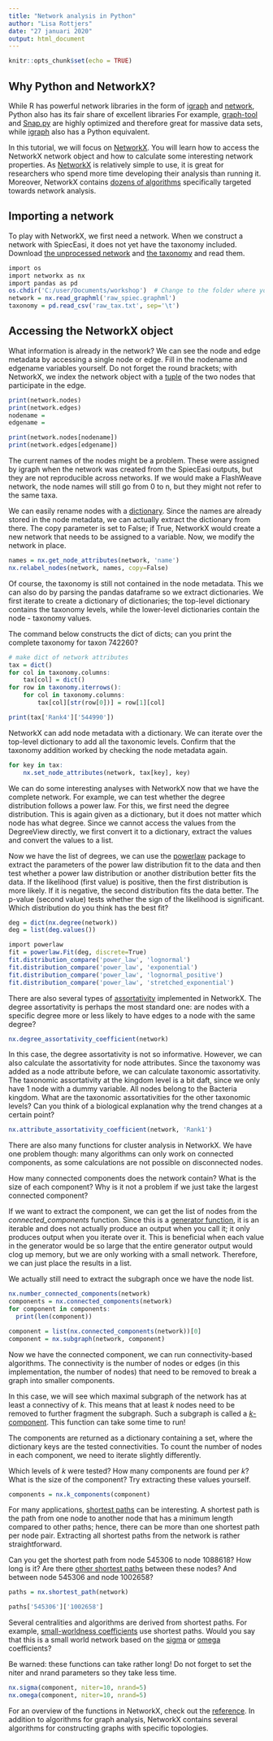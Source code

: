 ```yaml
---
title: "Network analysis in Python"
author: "Lisa Rottjers"
date: "27 januari 2020"
output: html_document
---
```


```r
knitr::opts_chunk$set(echo = TRUE)
```

## Why Python and NetworkX? 

While R has powerful network libraries in the form of [igraph](https://igraph.org/r/) and [network](https://cran.r-project.org/web/packages/network/network.pdf), Python also has its fair share of excellent libraries For example, [graph-tool](https://graph-tool.skewed.de/) and [Snap.py](https://snap.stanford.edu/snappy/) are highly optimized and therefore great for massive data sets, while [igraph](https://igraph.org/python/) also has a Python equivalent. 

In this tutorial, we will focus on [NetworkX](https://networkx.github.io/). You will learn how to access the NetworkX network object and how to calculate some interesting network properties. As [NetworkX](https://networkx.github.io/) is relatively simple to use, it is great for researchers who spend more time developing their analysis than running it. Moreover, NetworkX contains [dozens of algorithms](https://networkx.github.io/documentation/stable/py-modindex.html) specifically targeted towards network analysis. 

## Importing a network

To play with NetworkX, we first need a network. 
When we construct a network with SpiecEasi, it does not yet have the taxonomy included. Download [the unprocessed network](https://raw.githubusercontent.com/ramellose/networktutorials/master/Workshop%20network%20analysis%202020/raw_spiec.graphml) and [the taxonomy](https://raw.githubusercontent.com/ramellose/networktutorials/master/Workshop%20network%20analysis%202020/raw_tax.txt) and read them. 

```r
import os
import networkx as nx
import pandas as pd
os.chdir('C:/user/Documents/workshop')  # Change to the folder where you downloaded the files
network = nx.read_graphml('raw_spiec.graphml')
taxonomy = pd.read_csv('raw_tax.txt', sep='\t')
```

## Accessing the NetworkX object

What information is already in the network? We can see the node and edge metadata by accessing a single node or edge. 
Fill in the nodename and edgename variables yourself. 
Do not forget the round brackets; with NetworkX, we index the network object with a [tuple](https://www.w3schools.com/python/python_tuples.asp) of the two nodes that participate in the edge. 

```r
print(network.nodes)
print(network.edges)
nodename = 
edgename = 

print(network.nodes[nodename]) 
print(network.edges[edgename]) 

```

The current names of the nodes might be a problem. These were assigned by igraph when the network was created from the SpiecEasi outputs, but they are not reproducible across networks. If we would make a FlashWeave network, the node names will still go from 0 to n, but they might not refer to the same taxa. 

We can easily rename nodes with a [dictionary](https://www.w3schools.com/python/python_dictionaries.asp). Since the names are already stored in the node metadata, we can actually extract the dictionary from there. The copy parameter is set to False; if True, NetworkX would create a new network that needs to be assigned to a variable. Now, we modify the network in place. 

```r
names = nx.get_node_attributes(network, 'name')
nx.relabel_nodes(network, names, copy=False)
```

Of course, the taxonomy is still not contained in the node metadata. This we can also do by parsing the pandas dataframe so we extract dictionaries. We first iterate to create a dictionary of dictionaries; the top-level dictionary contains the taxonomy levels, while the lower-level dictionaries contain the node - taxonomy values. 

The command below constructs the dict of dicts; can you print the complete taxonomy for taxon 742260?  

```r
# make dict of network attributes
tax = dict()
for col in taxonomy.columns:
    tax[col] = dict()
for row in taxonomy.iterrows():
    for col in taxonomy.columns:
        tax[col][str(row[0])] = row[1][col]

print(tax['Rank4']['544990'])
```

NetworkX can add node metadata with a dictionary. We can iterate over the top-level dictionary to add all the taxonomic levels. 
Confirm that the taxonomy addition worked by checking the node metadata again. 

```r
for key in tax:
    nx.set_node_attributes(network, tax[key], key)
```

We can do some interesting analyses with NetworkX now that we have the complete network. For example, we can test whether the degree distribution follows a power law. For this, we first need the degree distribution. This is again given as a dictionary, but it does not matter which node has what degree. Since we cannot access the values from the DegreeView directly, we first convert it to a dictionary, extract the values and convert the values to a list. 

Now we have the list of degrees, we can use the [powerlaw](https://pypi.org/project/powerlaw/) package to extract the parameters of the power law distribution fit to the data and then test whether a power law distribution or another distribution better fits the data. If the likelihood (first value) is positive, then the first distribution is more likely. If it is negative, the second distribution fits the data better. The p-value (second value) tests whether the sign of the likelihood is significant. Which distribution do you think has the best fit? 

```r
deg = dict(nx.degree(network))
deg = list(deg.values())

import powerlaw
fit = powerlaw.Fit(deg, discrete=True)
fit.distribution_compare('power_law', 'lognormal')
fit.distribution_compare('power_law', 'exponential')
fit.distribution_compare('power_law', 'lognormal_positive')
fit.distribution_compare('power_law', 'stretched_exponential')

```

There are also several types of [assortativity](https://networkx.github.io/documentation/stable/reference/algorithms/assortativity.html) implemented in NetworkX. The degree assortativity is perhaps the most standard one: are nodes with a specific degree more or less likely to have edges to a node with the same degree?

```r
nx.degree_assortativity_coefficient(network)
```

In this case, the degree assortativity is not so informative. However, we can also calculate the assortativity for node attributes. Since the taxonomy was added as a node attribute before, we can calculate taxonomic assortativity. The taxonomic assortativity at the kingdom level is a bit daft, since we only have 1 node with a dummy variable. All nodes belong to the Bacteria kingdom. What are the taxonomic assortativities for the other taxonomic levels? Can you think of a biological explanation why the trend changes at a certain point? 

```r
nx.attribute_assortativity_coefficient(network, 'Rank1')
```

There are also many functions for cluster analysis in NetworkX. We have one problem though: many algorithms can only work on connected components, as some calculations are not possible on disconnected nodes. 

How many connected components does the network contain? What is the size of each component? Why is it not a problem if we just take the largest connected component? 

If we want to extract the component, we can get the list of nodes from the _connected_components_ function. Since this is a [generator function](https://wiki.python.org/moin/Generators), it is an iterable and does not actually produce an output when you call it; it only produces output when you iterate over it. This is beneficial when each value in the generator would be so large that the entire generator output would clog up memory, but we are only working with a small network. Therefore, we can just place the results in a list. 

We actually still need to extract the subgraph once we have the node list.

```r
nx.number_connected_components(network)
components = nx.connected_components(network)
for component in components:
  print(len(component))

component = list(nx.connected_components(network))[0]
component = nx.subgraph(network, component)
```

Now we have the connected component, we can run connectivity-based algorithms. The connectivity is the number of nodes or edges (in this implementation, the number of nodes) that need to be removed to break a graph into smaller components. 

In this case, we will see which maximal subgraph of the network has at least a connectivy of _k_. This means that at least _k_ nodes need to be removed to further fragment the subgraph. Such a subgraph is called a [_k_-component](https://en.wikipedia.org/wiki/Connectivity_(graph_theory)). This function can take some time to run!

The components are returned as a dictionary containing a set, where the dictionary keys are the tested connectivities. To count the number of nodes in each component, we need to iterate slightly differently. 

Which levels of _k_ were tested? How many components are found per _k_? What is the size of the component? Try extracting these values yourself. 

```r
components = nx.k_components(component)
```

For many applications, [shortest paths](https://networkx.github.io/documentation/stable/reference/algorithms/shortest_paths.html#module-networkx.algorithms.shortest_paths.generic) can be interesting. A shortest path is the path from one node to another node that has a minimum length compared to other paths; hence, there can be more than one shortest path per node pair. Extracting all shortest paths from the network is rather straightforward. 

Can you get the shortest path from node 545306 to node 1088618? How long is it? Are there [other shortest paths](https://testfixsphinx.readthedocs.io/en/latest/reference/generated/networkx.algorithms.shortest_paths.generic.all_shortest_paths.html) between these nodes? And between node 545306 and node 1002658?

```r
paths = nx.shortest_path(network)

paths['545306']['1002658']
```

Several centralities and algorithms are derived from shortest paths. For example, [small-worldness coefficients](https://networkx.github.io/documentation/stable/reference/algorithms/smallworld.html#module-networkx.algorithms.smallworld) use shortest paths. Would you say that this is a small world network based on the [sigma](https://networkx.github.io/documentation/stable/reference/algorithms/generated/networkx.algorithms.smallworld.sigma.html#networkx.algorithms.smallworld.sigma) or [omega](https://networkx.github.io/documentation/stable/reference/algorithms/generated/networkx.algorithms.smallworld.omega.html#networkx.algorithms.smallworld.omega) coefficients?

Be warned: these functions can take rather long! Do not forget to set the niter and nrand parameters so they take less time. 

```r
nx.sigma(component, niter=10, nrand=5)
nx.omega(component, niter=10, nrand=5)
```

For an overview of the functions in NetworkX, check out the [reference](https://testfixsphinx.readthedocs.io/en/latest/reference/index.html). In addition to algorithms for graph analysis, NetworkX contains several algorithms for constructing graphs with specific topologies.